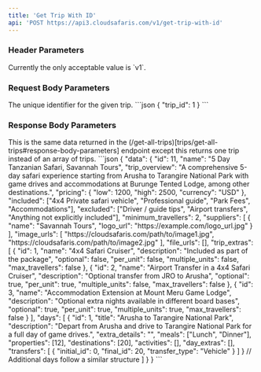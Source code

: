```yaml
---
title: 'Get Trip With ID'
api: 'POST https://api3.cloudsafaris.com/v1/get-trip-with-id'
---
```


### Header Parameters
<ParamField header="CloudSafaris-API-Version" type="string" default="v1">
  Currently the only acceptable value is `v1`.
</ParamField>

### Request Body Parameters
<ParamField body="trip_id" type="number">
    The unique identifier for the given trip.
</ResponseField>

<RequestExample>
  ```json
  {
    "trip_id": 1
  }
```
</RequestExample>

### Response Body Parameters
<ResponseField name="data" type="Trip Object">
    This is the same data returned in the (/get-all-trips)[trips/get-all-trips#response-body-parameters] endpoint except this returns one trip instead of an array of trips.
</ResponseField>

<ResponseExample>
```json
{ 
    "data": {
            "id": 11,
            "name": "5 Day Tanzanian Safari, Savannah Tours",
            "trip_overview": "A comprehensive 5-day safari experience starting from Arusha to Tarangire National Park with game drives and accommodations at Burunge Tented Lodge, among other destinations.",
            "pricing": {
            "low": 1200,
            "high": 2500,
            "currency": "USD"
            },
            "included": ["4x4 Private safari vehicle", "Professional guide", "Park Fees", "Accommodations"],
            "excluded": ["Driver / guide tips", "Airport transfers", "Anything not explicitly included"],
            "minimum_travellers": 2,
            "suppliers": [
            {
                "name": "Savannah Tours",
                "logo_url": "https://example.com/logo_url.jpg"
            }
            ],
            "image_urls": [
            "https://cloudsafaris.com/path/to/image1.jpg",
            "https://cloudsafaris.com/path/to/image2.jpg"
            ],
            "file_urls": [],
            "trip_extras": [
            {
                "id": 1,
                "name": "4x4 Safari Cruiser",
                "description": "Included as part of the package",
                "optional": false,
                "per_unit": false,
                "multiple_units": false,
                "max_travellers": false
            },
            {
                "id": 2,
                "name": "Airport Transfer in a 4x4 Safari Cruiser",
                "description": "Optional transfer from JRO to Arusha",
                "optional": true,
                "per_unit": true,
                "multiple_units": false,
                "max_travellers": false
            },
            {
                "id": 3,
                "name": "Accommodation Extension at Mount Meru Game Lodge",
                "description": "Optional extra nights available in different board bases",
                "optional": true,
                "per_unit": true,
                "multiple_units": true,
                "max_travellers": false
            }
            ],
            "days": [
            {
                "id": 1,
                "title": "Arusha to Tarangire National Park",
                "description": "Depart from Arusha and drive to Tarangire National Park for a full day of game drives.",
                "extra_details": "",
                "meals": ["Lunch", "Dinner"],
                "properties": [12],
                "destinations": [20],
                "activities": [],
                "day_extras": [],
                "transfers": [
                    {
                        "initial_id": 0,
                        "final_id": 20,
                        "transfer_type": "Vehicle"
                    }
                ]
            }
            // Additional days follow a similar structure
            ]
    }
}
```
</ResponseExample>